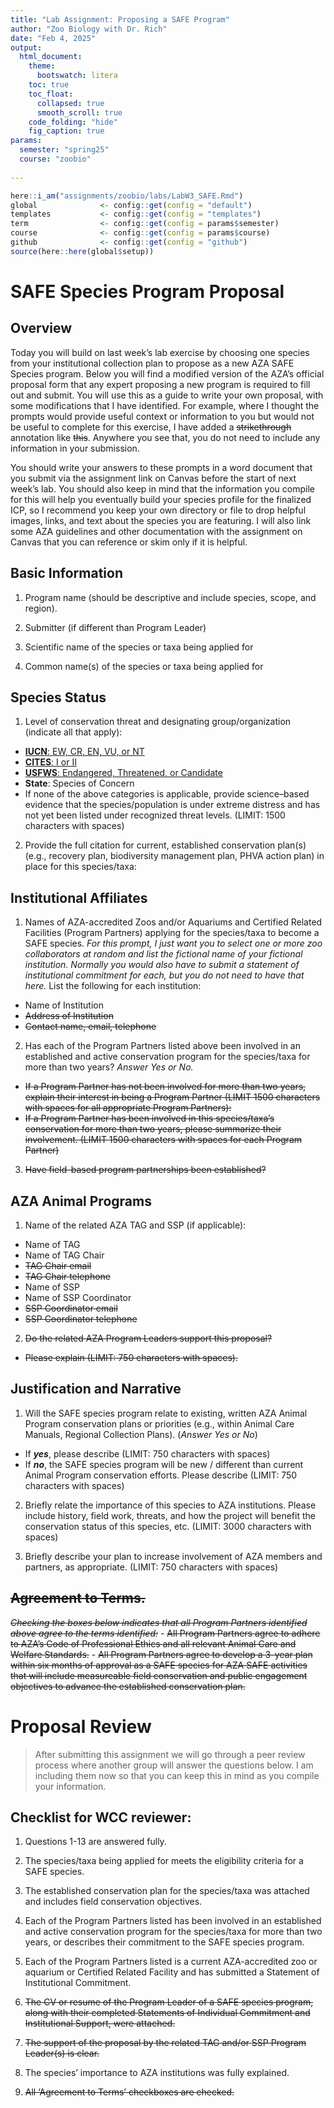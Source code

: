 ```yaml
---
title: "Lab Assignment: Proposing a SAFE Program"
author: "Zoo Biology with Dr. Rich"
date: "Feb 4, 2025"
output:
  html_document:
    theme:
      bootswatch: litera
    toc: true
    toc_float:
      collapsed: true
      smooth_scroll: true
    code_folding: "hide"
    fig_caption: true
params:
  semester: "spring25"
  course: "zoobio"
                     
---
```


```r
here::i_am("assignments/zoobio/labs/LabW3_SAFE.Rmd")
global              <- config::get(config = "default")
templates           <- config::get(config = "templates")
term                <- config::get(config = params$semester)
course              <- config::get(config = params$course)
github              <- config::get(config = "github")
source(here::here(global$setup))
```



# SAFE Species Program Proposal

## Overview

Today you will build on last week's lab exercise by choosing one species from your institutional collection plan to propose as a new AZA SAFE Species program. Below you will find a modified version of the AZA's official proposal form that any expert proposing a new program is required to fill out and submit. You will use this as a guide to write your own proposal, with some modifications that I have identified. For example, where I thought the prompts would provide useful context or information to you but would not be useful to complete for this exercise, I have added a ~~strikethrough~~ annotation like ~~this~~. Anywhere you see that, you do not need to include any information in your submission.  

You should write your answers to these prompts in a word document that you submit via the assignment link on Canvas before the start of next week's lab. You should also keep in mind that the information you compile for this will help you eventually build your species profile for the finalized ICP, so I recommend you keep your own directory or file to drop helpful images, links, and text about the species you are featuring. I will also link some AZA guidelines and other documentation with the assignment on Canvas that you can reference or skim only if it is helpful.

## Basic Information

1. Program name (should be descriptive and include species, scope, and region).

2. Submitter (if different than Program Leader)

3. Scientific name of the species or taxa being applied for

4. Common name(s) of the species or taxa being applied for

## Species Status

1. Level of conservation threat and designating group/organization (indicate all that apply):
  - [**IUCN**:   EW, CR, EN, VU, or NT](https://www.iucnredlist.org/)
  - [**CITES**:	I or II ](https://cites.org/eng/app/index.php)
  - [**USFWS**:	Endangered, Threatened, or Candidate](https://www.fws.gov/species/search)
  - **State**: 	Species of Concern 
  - If none of the above categories is applicable, provide science–based evidence that the species/population is under extreme distress and has not yet been listed under recognized threat levels. (LIMIT: 1500 characters with spaces)

2. Provide the full citation for current, established conservation plan(s) (e.g., recovery plan, biodiversity management plan, PHVA action plan) in place for this species/taxa: 


## Institutional Affiliates

1. Names of AZA-accredited Zoos and/or Aquariums and Certified Related Facilities (Program Partners) applying for the species/taxa to become a SAFE species. *For this prompt, I just want you to select one or more zoo collaborators at random and list the fictional name of your fictional institution. Normally you would also have to submit a statement of institutional commitment for each, but you do not need to have that here.* List the following for each institution:
  - Name of Institution
  - ~~Address of Institution~~
  - ~~Contact name, email, telephone~~

2. Has each of the Program Partners listed above been involved in an established and active conservation program for the species/taxa for more than two years? *Answer Yes or No.*
  - ~~If a Program Partner has not been involved for more than two years, explain their interest in being a Program Partner (LIMIT 1500 characters with spaces for all appropriate Program Partners):~~
  - ~~If a Program Partner has been involved in this species/taxa’s conservation for more than two years, please summarize their involvement. (LIMIT 1500 characters with spaces for each Program Partner)~~

3. ~~Have field-based program partnerships been established?~~

## AZA Animal Programs

1. Name of the related AZA TAG and SSP (if applicable):
  - Name of TAG 
  - Name of TAG Chair
  - ~~TAG Chair email~~ 
  - ~~TAG Chair telephone~~ 
  - Name of SSP 
  - Name of SSP Coordinator
  - ~~SSP Coordinator email~~
  - ~~SSP Coordinator telephone~~ 

2. ~~Do the related AZA Program Leaders support this proposal?~~
  - ~~Please explain (LIMIT: 750 characters with spaces).~~
       
## Justification and Narrative
       
1.  Will the SAFE species program relate to existing, written AZA Animal Program conservation plans or priorities (e.g., within Animal Care Manuals, Regional Collection Plans). (*Answer Yes or No*)
  - If ***yes***, please describe (LIMIT: 750 characters with spaces)
  - If ***no***, the SAFE species program will be new / different than current Animal Program conservation efforts. Please describe (LIMIT: 750 characters with spaces)

2. Briefly relate the importance of this species to AZA institutions. Please include history, field work, threats, and how the project will benefit the conservation status of this species, etc. (LIMIT: 3000 characters with spaces)

3. Briefly describe your plan to increase involvement of AZA members and partners, as appropriate. (LIMIT: 750 characters with spaces)


## ~~Agreement to Terms.~~

~~*Checking the boxes below indicates that all Program Partners identified above agree to the terms identified:*~~
  - ~~All Program Partners agree to adhere to AZA’s Code of Professional Ethics and all relevant Animal Care and Welfare Standards.~~
  - ~~All Program Partners agree to develop a 3-year plan within six months of approval as a SAFE species for AZA SAFE activities that will include measureable field conservation and public engagement objectives to advance the established conservation plan.~~

# Proposal Review

>After submitting this assignment we will go through a peer review process where another group will answer the questions below. I am including them now so that you can keep this in mind as you compile your information.

## Checklist for WCC reviewer: 

1.  Questions 1-13 are answered fully.

2.  The species/taxa being applied for meets the eligibility criteria for a SAFE species.

3.  The established conservation plan for the species/taxa was attached and includes field conservation objectives. 

4.  Each of the Program Partners listed has been involved in an established and active conservation program for the species/taxa for more than two years, or describes their commitment to the SAFE species program.

5.  Each of the Program Partners listed is a current AZA-accredited zoo or aquarium or Certified Related Facility and has submitted a Statement of Institutional Commitment.

6.  ~~The CV or resume of the Program Leader of a SAFE species program, along with their completed Statements of Individual Commitment and Institutional Support, were attached.~~

7.  ~~The support of the proposal by the related TAG and/or SSP Program Leader(s) is clear.~~

8.  The species’ importance to AZA institutions was fully explained.

9.  ~~All ‘Agreement to Terms’ checkboxes are checked.~~